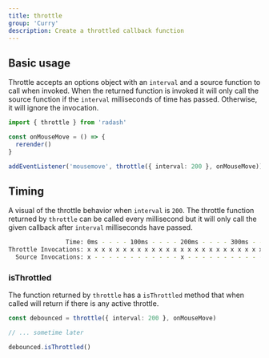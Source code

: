 ```yaml
---
title: throttle
group: 'Curry'
description: Create a throttled callback function
---
```


## Basic usage

Throttle accepts an options object with an `interval` and a source function to call
when invoked. When the returned function is invoked it will only call the source
function if the `interval` milliseconds of time has passed. Otherwise, it will ignore
the invocation.

```ts
import { throttle } from 'radash'

const onMouseMove = () => {
  rerender()
}

addEventListener('mousemove', throttle({ interval: 200 }, onMouseMove))
```

## Timing

A visual of the throttle behavior when `interval` is `200`. The throttle function
returned by `throttle` can be called every millisecond but it will only call
the given callback after `interval` milliseconds have passed.

```sh
                Time: 0ms - - - - 100ms - - - - 200ms - - - - 300ms - - - - 400ms - - - -
Throttle Invocations: x x x x x x x x x x x x x x x x x x x x x x x x x x x x x x x - - -
  Source Invocations: x - - - - - - - - - - - - x - - - - - - - - - - - - - x - - - - - -
```

### isThrottled

The function returned by `throttle` has a `isThrottled` method that when called will return if there is any active throttle.

```ts
const debounced = throttle({ interval: 200 }, onMouseMove)

// ... sometime later

debounced.isThrottled()
```
